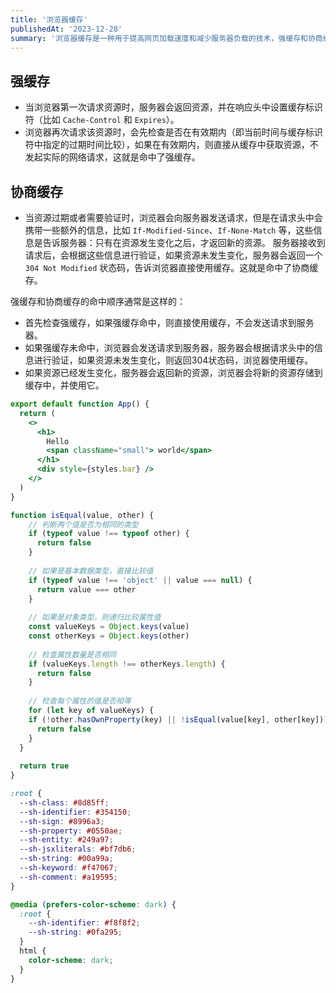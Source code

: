 ```yaml
---
title: '浏览器缓存'
publishedAt: '2023-12-28'
summary: '浏览器缓存是一种用于提高网页加载速度和减少服务器负载的技术，强缓存和协商缓存是两种常见的缓存机制。'
---
```


## 强缓存

- 当浏览器第一次请求资源时，服务器会返回资源，并在响应头中设置缓存标识符（比如 `Cache-Control` 和 `Expires`）。
- 浏览器再次请求该资源时，会先检查是否在有效期内（即当前时间与缓存标识符中指定的过期时间比较），如果在有效期内，则直接从缓存中获取资源，不发起实际的网络请求，这就是命中了强缓存。

## 协商缓存

- 当资源过期或者需要验证时，浏览器会向服务器发送请求，但是在请求头中会携带一些额外的信息，比如 `If-Modified-Since`、`If-None-Match` 等，这些信息是告诉服务器：只有在资源发生变化之后，才返回新的资源。
服务器接收到请求后，会根据这些信息进行验证，如果资源未发生变化，服务器会返回一个 `304 Not Modified` 状态码，告诉浏览器直接使用缓存。这就是命中了协商缓存。

强缓存和协商缓存的命中顺序通常是这样的：

- 首先检查强缓存，如果强缓存命中，则直接使用缓存，不会发送请求到服务器。
- 如果强缓存未命中，浏览器会发送请求到服务器，服务器会根据请求头中的信息进行验证，如果资源未发生变化，则返回304状态码，浏览器使用缓存。
- 如果资源已经发生变化，服务器会返回新的资源，浏览器会将新的资源存储到缓存中，并使用它。

```jsx
export default function App() {
  return (
    <>
      <h1>
        Hello
        <span className="small"> world</span>
      </h1>
      <div style={styles.bar} />
    </>
  )
}
```
```js
function isEqual(value, other) {
	// 判断两个值是否为相同的类型
	if (typeof value !== typeof other) {
	  return false
	}
	
	// 如果是基本数据类型，直接比较值
	if (typeof value !== 'object' || value === null) {
	  return value === other
	}
	
	// 如果是对象类型，则递归比较属性值
	const valueKeys = Object.keys(value)
	const otherKeys = Object.keys(other)
	
	// 检查属性数量是否相同
	if (valueKeys.length !== otherKeys.length) {
	  return false
	}
	
	// 检查每个属性的值是否相等
	for (let key of valueKeys) {
    if (!other.hasOwnProperty(key) || !isEqual(value[key], other[key])) {
      return false
    }
  }
  
  return true
}
```

```css
:root {
  --sh-class: #8d85ff;
  --sh-identifier: #354150;
  --sh-sign: #8996a3;
  --sh-property: #0550ae;
  --sh-entity: #249a97;
  --sh-jsxliterals: #bf7db6;
  --sh-string: #00a99a;
  --sh-keyword: #f47067;
  --sh-comment: #a19595;
}

@media (prefers-color-scheme: dark) {
  :root {
    --sh-identifier: #f8f8f2;
    --sh-string: #0fa295;
  }
  html {
    color-scheme: dark;
  }
}

```